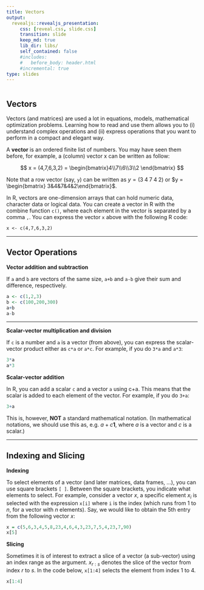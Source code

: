 ```yaml
---
title: Vectors
output:
  revealjs::revealjs_presentation:
     css: [reveal.css, slide.css]
     transition: slide
     keep_md: true
     lib_dir: libs/
     self_contained: false
     #includes: 
     #   before_body: header.html
     #incremental: true
type: slides
---
```


```r
```
## Vectors

Vectors (and matrices) are used a lot in equations, models, mathematical
optimization problems. Learning how to read and use them allows you to
(i) understand complex operations and (ii) express operations that you
want to perform in a compact and elegant way.

A **vector** is an ordered finite list of numbers. You may have seen
them before, for example, a (column) vector x can be written as follow:

$$ x = (4,7,6,3,2) = \begin{bmatrix}4\\7\\6\\3\\2 \end{bmatrix} $$

Note that a row vector (say, `y`) can be written as
$y = (3\;4\;7\;4\;2)$ or $y = \begin{bmatrix} 3&4&7&4&2\end{bmatrix}$.

In R, vectors are one-dimension arrays that can hold numeric data,
character data or logical data. You can create a vector in R with the
combine function `c()`, where each element in the vector is separated by
a comma `,`. You can express the vector `x` above with the following R
code:

```
x <- c(4,7,6,3,2)
```
---

## Vector Operations

**Vector addition and subtraction** 

If `a` and `b` are vectors of the same size, `a+b` and `a-b` give their sum and difference, respectively.

```r
a <- c(1,2,3)
b <- c(100,200,300)
a+b
a-b
```

---

**Scalar-vector multiplication and division** 

If `c` is a number and `a` is a vector (from above), you can express the scalar-vector product either as `c*a` or `a*c`. For example, if you do `3*a` and `a*3`:

```r
3*a
a*3
```

**Scalar-vector addition** 

In R, you can add a scalar `c` and a vector `a` using c+a. This means that the scalar is added to each element of the vector. For example, if you do `3+a`:

```r
3+a
```
This is, however, **NOT** a standard mathematical notation. (In mathematical notations, we should use this as, e.g. $a + c \mathbf{1}$, where $a$ is a vector and $c$ is a scalar.)

---

## Indexing and Slicing

**Indexing** 

To select elements of a vector (and later matrices, data frames, ...), you can use square brackets `[ ]`. Between the square brackets, you indicate what elements to select. For example, consider a vector $x$, a specific element $x_i$ is selected with the expression `x[i]` where `i` is the index (which runs from 1 to $n$, for a vector with $n$ elements). Say, we would like to obtain the 5th entry from the following vector $x$:
```r
x = c(5,6,3,4,5,8,23,4,6,4,3,23,7,5,4,23,7,90)
x[5]
```


**Slicing** 

Sometimes it is of interest to extract a slice of a vector (a sub-vector) using an index range as the argument. $x_{r:s}$ denotes the slice of the vector from index $r$ to $s$. In the code below, `x[1:4]` selects the element from index 1 to 4.
```r
x[1:4]
```
